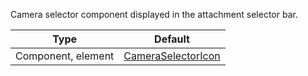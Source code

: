Camera selector component displayed in the attachment selector bar.

| Type               | Default      |
| ------------------ | ------------ |
| Component, element | [CameraSelectorIcon](https://github.com/GetStream/stream-chat-react-native/blob/master/package/src/components/AttachmentPicker/components/CameraSelectorIcon.tsx) |
